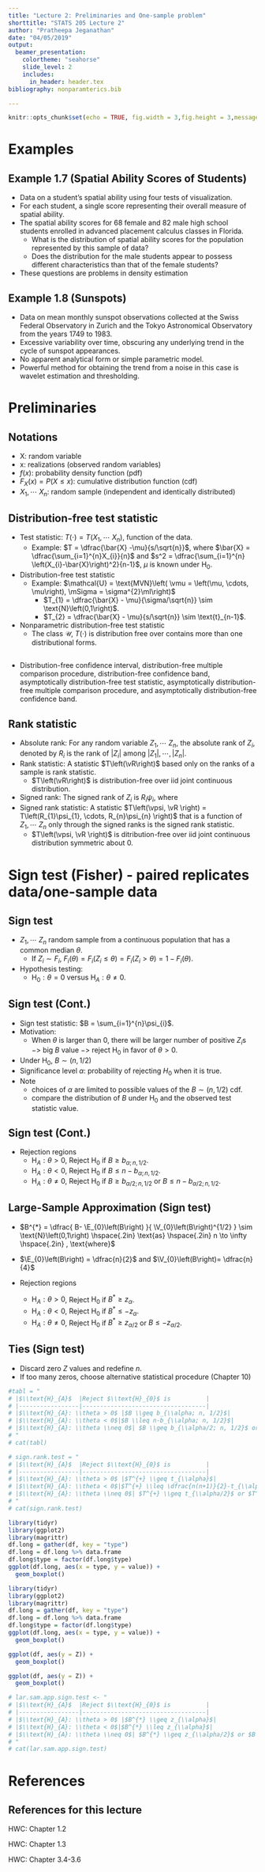 ```yaml
---
title: "Lecture 2: Preliminaries and One-sample problem"
shorttitle: "STATS 205 Lecture 2"
author: "Pratheepa Jeganathan"
date: "04/05/2019"
output: 
  beamer_presentation:
    colortheme: "seahorse"
    slide_level: 2
    includes:
      in_header: header.tex
bibliography: nonparamterics.bib

---
```


```r
knitr::opts_chunk$set(echo = TRUE, fig.width = 3,fig.height = 3,message=FALSE, warning=FALSE)
```

# Examples

## Example 1.7 (Spatial Ability Scores of Students)
- Data on a student’s spatial ability using four tests of visualization.
- For each student, a single score representing their overall measure of spatial ability. 
- The spatial ability scores for 68 female and 82 male
high school students enrolled in advanced placement calculus classes in Florida.
    - What is the distribution of spatial ability scores
for the population represented by this sample of data?
    - Does the distribution for the male students appear to possess different characteristics than that of the female students? 
- These questions are problems in density estimation

## Example 1.8 (Sunspots)
-  Data on mean monthly sunspot observations
collected at the Swiss Federal Observatory in Zurich and the Tokyo Astronomical Observatory from the years 1749 to 1983.
- Excessive variability over time, obscuring any underlying trend in the cycle of sunspot appearances.
- No apparent analytical form or simple parametric model.
- Powerful method for obtaining the trend from a noise in this case is wavelet estimation and thresholding.

#  Preliminaries

## Notations

- X: random variable
- x: realizations (observed random variables)
- $f(x)$: probability density function (pdf)
- $F_{X}(x) =  P(X \leq x )$: cumulative distribution function (cdf)
- $X_{1}, \cdots\ X_{n}$: random sample (independent and identically distributed)

## Distribution-free test statistic

- Test statistic: $T\left(\cdot\right) = T\left(X_{1}, \cdots\ X_{n}\right)$, function of the data.
    - Example: $T = \dfrac{\bar{X} -\mu}{s/\sqrt{n}}$, where $\bar{X} = \dfrac{\sum_{i=1}^{n}X_{i}}{n}$ and $s^2 = \dfrac{\sum_{i=1}^{n} \left(X_{i}-\bar{X}\right)^2}{n-1}$, $\mu$ is known under $\text{H}_{0}$.
    
-  Distribution-free test statistic
    - Example: $\mathcal{U} = \text{MVN}\left( \vmu = \left(\mu, \cdots, \mu\right), \mSigma = \sigma^{2}\mI\right)$
        - $T_{1} = \dfrac{\bar{X} - \mu}{\sigma/\sqrt{n}} \sim \text{N}\left(0,1\right)$.
        - $T_{2} = \dfrac{\bar{X} - \mu}{s/\sqrt{n}} \sim \text{t}_{n-1}$.
        
- Nonparametric distribution-free test statistic
    - The class $\mathcal{U}$, $T\left(\cdot\right)$ is distribution free over contains more than one distributional forms.
    
##
-   Distribution-free confidence interval, distribution-free multiple comparison procedure, distribution-free confidence band, asymptotically distribution-free test statistic, asymptotically distribution-free multiple comparison procedure, and asymptotically distribution-free confidence band.

## Rank statistic

- Absolute rank: For any random variable $Z_{1}, \cdots\ Z_{n}$, the absolute rank of $Z_{i}$, denoted by $R_{i}$ is the rank of $|Z_{i}|$ among $|Z_{1}|, \cdots, |Z_{n}|$.
- Rank statistic: A statistic $T\left(\vR\right)$ based only on the ranks of a sample is rank statistic. 
    - $T\left(\vR\right)$ is distribution-free over iid joint continuous distribution.
- Signed rank: The signed rank of $Z_{i}$ is $R_{i}\psi_{i}$, where 
\begin{equation}
\psi_{i} = \left \lbrace  
\begin{array}{ll} 
1, & \text{if} \hspace{.5in} Z_{i} > 0,\\
0, & \text{if} \hspace{.5in} Z_{i} < 0.
\end{array}
\right.
\end{equation}
- Signed rank statistic: A statistic $T\left(\vpsi, \vR \right) = T\left(R_{1}\psi_{1}, \cdots, R_{n}\psi_{n} \right)$ that is a function of $Z_{1}, \cdots\ Z_{n}$ only through the signed ranks is the signed rank statistic.
    - $T\left(\vpsi, \vR \right)$ is ditribution-free over iid joint continuous distribution symmetric about 0.
 

# Sign test (Fisher) - paired replicates data/one-sample data

## Sign test 

- $Z_{1}, \cdots\ Z_{n}$ random sample from a continuous population that has a common median $\theta$.
    - If $Z_{i} \sim F_{i}$, $F_{i}\left(\theta\right) = F_{i}\left(Z_{i} \leq \theta \right) = F_{i}\left(Z_{i} > \theta \right) = 1- F_{i}\left(\theta\right)$.
- Hypothesis testing: 
    - $\text{H}_{0}: \theta = 0$ versus $\text{H}_{A}: \theta \neq 0$.

## Sign test (Cont.)

- Sign test statistic: $B = \sum_{i=1}^{n}\psi_{i}$.
- Motivation:
    - When $\theta$ is larger than 0, there will be larger number of positive $Z_{i}$s $->$ big $B$ value $->$ reject $\text{H}_{0}$ in favor of $\theta > 0$.
- Under $\text{H}_{0}$, $B \sim \left(n, 1/2 \right)$
- Significance level $\alpha$: probability of rejecting $H_{0}$ when it is true.
- Note
    - choices of $\alpha$ are limited to possible values of the $B \sim \left(n, 1/2 \right)$ cdf.
    - compare the distribution of $B$ under $\text{H}_{0}$ and the observed test statistic value.


## Sign test (Cont.)

- Rejection regions
    - $\text{H}_{A}: \theta > 0$, Reject $\text{H}_{0}$ if $B \geq b_{\alpha; n, 1/2}$.
    - $\text{H}_{A}: \theta < 0$, Reject $\text{H}_{0}$ if $B \leq n-b_{\alpha; n, 1/2}$.
    - $\text{H}_{A}: \theta \neq 0$, Reject $\text{H}_{0}$ if $B \geq b_{\alpha/2; n, 1/2}$ or $B \leq n-b_{\alpha/2; n, 1/2}$.

## Large-Sample Approximation (Sign test)

- $B^{*} = \dfrac{ B- \E_{0}\left(B\right) }{ \V_{0}\left(B\right)^{1/2} } \sim \text{N}\left(0,1\right) \hspace{.2in} \text{as} \hspace{.2in} n 	\to \infty \hspace{.2in} , \text{where}$
- $\E_{0}\left(B\right) = \dfrac{n}{2}$ and $\V_{0}\left(B\right)= \dfrac{n}{4}$

- Rejection regions
    - $\text{H}_{A}: \theta > 0$, Reject $\text{H}_{0}$ if $B^{*} \geq z_{\alpha}$.
    - $\text{H}_{A}: \theta < 0$, Reject $\text{H}_{0}$ if $B^{*} \leq -z_{\alpha}$.
    - $\text{H}_{A}: \theta \neq 0$, Reject $\text{H}_{0}$ if $B^{*} \geq z_{\alpha/2}$ or $B \leq -z_{\alpha/2}$.
    

## Ties  (Sign test)

- Discard zero $Z$ values and redefine $n$.
- If too many zeros, choose alternative statistical procedure (Chapter 10)




<!-- - Order statistics facts: $X_{1}, \cdots\ X_{n} \sim F(x)$, $F(X_{(1)}) \leq  \cdots \leq F(X_{(n)})$ -->
<!-- - probability integral transfomation -->

<!-- - Distribution of ranks -->
<!-- - Symmetric distribution: $\left( X-\mu\right) \overset{d}{=} \left( \mu - X\right)$ -->

<!-- - Homework problem 1: Assume $X$ is symmetric about $\mu$. Show that $F(\mu+t) =  1- F(\mu-t)$ (definition of symmetry). -->

<!-- - Statistic $t(\cdot)$ -->
<!--     - translational statistic -->
<!--     - translational invariant statistic -->

<!-- - Homework problem 2: Show that $\bar{X}$ mean is translational statistic and $S^{2}$ sample variance is translational invariant statistic. -->

<!-- Example (HWC: Chapter 3, Example 3.2, pg. 44) -->

<!-- - Government and private workers were matched. -->
<!-- - Salaries of matched pairs were obtained. -->
<!-- - $X =$ government worker's salary and  $Y =$ matched private sector salary. -->
<!-- - Test that government workers are generally paid less than their counterparts in the private sector. -->

```r
#tabl = "
# |$\\text{H}_{A}$  |Reject $\\text{H}_{0}$ is          |
# |-----------------|-----------------------------------|
# |$\\text{H}_{A}: \\theta > 0$ |$B \\geq b_{\\alpha; n, 1/2}$|
# |$\\text{H}_{A}: \\theta < 0$|$B \\leq n-b_{\\alpha; n, 1/2}$|
# |$\\text{H}_{A}: \\theta \\neq 0$| $B \\geq b_{\\alpha/2; n, 1/2}$ or $B \\leq n-b_{\\alpha/2; n, 1/2}$|
# "
# cat(tabl)
```

```r
# sign.rank.test = "
# |$\\text{H}_{A}$  |Reject $\\text{H}_{0}$ is          |
# |-----------------|-----------------------------------|
# |$\\text{H}_{A}: \\theta > 0$ |$T^{+} \\geq t_{\\alpha}$|
# |$\\text{H}_{A}: \\theta < 0$|$T^{+} \\leq \dfrac{n(n+1)}{2}-t_{\\alpha}$|
# |$\\text{H}_{A}: \\theta \\neq 0$| $T^{+} \\geq t_{\\alpha/2}$ or $T^{+} \\leq \dfrac{n(n+1)}{2}-t_{\\alpha/2}$|
# "
# cat(sign.rank.test)
```

<!-- ## Boxplot to check the symmetry -->

```r
library(tidyr)
library(ggplot2)
library(magrittr)
df.long = gather(df, key = "type")
df.long = df.long %>% data.frame
df.long$type = factor(df.long$type)
ggplot(df.long, aes(x = type, y = value)) +
  geom_boxplot()
```

<!-- ##  -->

```r
library(tidyr)
library(ggplot2)
library(magrittr)
df.long = gather(df, key = "type")
df.long = df.long %>% data.frame
df.long$type = factor(df.long$type)
ggplot(df.long, aes(x = type, y = value)) +
  geom_boxplot()
```

<!-- ## -->
```r
ggplot(df, aes(y = Z)) +
  geom_boxplot()
```

<!-- ## -->
```r
ggplot(df, aes(y = Z)) +
  geom_boxplot()
```

```r
# lar.sam.app.sign.test <- "
# |$\\text{H}_{A}$  |Reject $\\text{H}_{0}$ is          |
# |-----------------|-----------------------------------|
# |$\\text{H}_{A}: \\theta > 0$ |$B^{*} \\geq z_{\\alpha}$|
# |$\\text{H}_{A}: \\theta < 0$|$B^{*} \\leq z_{\\alpha}$|
# |$\\text{H}_{A}: \\theta \\neq 0$| $B^{*} \\geq z_{\\alpha/2}$ or $B \\leq z_{\\alpha/2}$|
# "
# cat(lar.sam.app.sign.test)
```


# References

##  References for this lecture
HWC: Chapter 1.2

HWC: Chapter 1.3

HWC: Chapter 3.4-3.6



